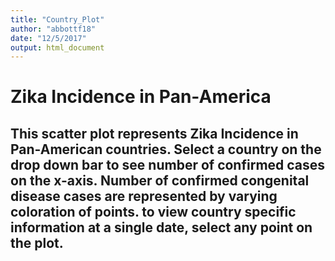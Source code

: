 ```yaml
---
title: "Country_Plot"
author: "abbottf18"
date: "12/5/2017"
output: html_document
---
```




# Zika Incidence in Pan-America 

## This scatter plot represents Zika Incidence in Pan-American countries. Select a country on the drop down bar to see number of confirmed cases on the x-axis. Number of confirmed congenital disease cases are represented by varying coloration of points. to view country specific information at a single date, select any point on the plot. 
